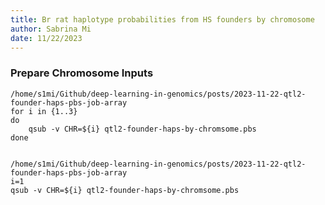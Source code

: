 ```yaml
---
title: Br rat haplotype probabilities from HS founders by chromosome
author: Sabrina Mi
date: 11/22/2023
---
```



### Prepare Chromosome Inputs

```
/home/s1mi/Github/deep-learning-in-genomics/posts/2023-11-22-qtl2-founder-haps-pbs-job-array
for i in {1..3}
do
    qsub -v CHR=${i} qtl2-founder-haps-by-chromsome.pbs 
done


/home/s1mi/Github/deep-learning-in-genomics/posts/2023-11-22-qtl2-founder-haps-pbs-job-array
i=1
qsub -v CHR=${i} qtl2-founder-haps-by-chromsome.pbs 

```

